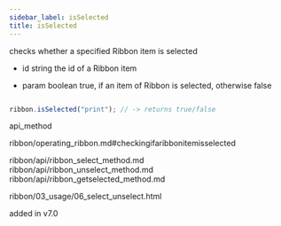 ```yaml
---
sidebar_label: isSelected
title: isSelected
---
```



          


<Short>
 checks whether a specified Ribbon item is selected



</Short>



- id	string  the id of a Ribbon item


- param	boolean     true, if an item of Ribbon is selected, otherwise false


~~~js

ribbon.isSelected("print"); // -> returns true/false


~~~
 api_method

<Descr>



</Descr>


 ribbon/operating_ribbon.md#checkingifaribbonitemisselected


ribbon/api/ribbon_select_method.md
ribbon/api/ribbon_unselect_method.md
ribbon/api/ribbon_getselected_method.md


ribbon/03_usage/06_select_unselect.html


added in v7.0

